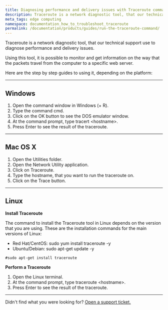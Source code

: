 ```yaml
---
title: Diagnosing performance and delivery issues with Traceroute command
description: Traceroute is a network diagnostic tool, that our technical support use to diagnose performance and delivery issues.
meta_tags: edge computing
namespace: documentation_how_to_troubleshoot_traceroute
permalink: /documentation/products/guides/run-the-traceroute-command/
---
```


Traceroute is a network diagnostic tool, that our technical support use to diagnose performance and delivery issues.

Using this tool, it is possible to monitor and get information on the way that the packets travel from the computer to a specific web server.

Here are the step by step guides to using it, depending on the platform:

---

## Windows

1. Open the command window in Windows (+ R).
2. Type the command cmd.
3. Click on the OK button to see the DOS emulator window.
4. At the command prompt, type tracert &lt;hostname&gt;.
5. Press Enter to see the result of the traceroute.

---

## Mac OS X

1. Open the Utilities folder.
2. Open the Network Utility application.
3. Click on Traceroute.
4. Type the hostname, that you want to run the traceroute on.
5. Click on the Trace button.

---

## Linux

**Install Traceroute**

The command to install the Traceroute tool in Linux depends on the version that you are using. These are the installation commands for the main versions of Linux:

* Red Hat/CentOS: sudo yum install traceroute -y
* Ubuntu/Debian: sudo apt-get update -y

~~~
#sudo apt-get install traceroute
~~~

**Perform a Traceroute**

1. Open the Linux terminal.
2. At the command prompt, type traceroute &lt;hostname&gt;.
3. Press Enter to see the result of the traceroute.

---

Didn't find what you were looking for? [Open a support ticket.](https://tickets.azion.com/)     
